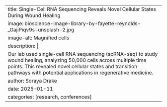 ---
title: Single-Cell RNA Sequencing Reveals Novel Cellular States During Wound Healing
image: bioscience-image-library-by-fayette-reynolds-_GajiPiqv9s-unsplash-2.jpg
image-alt: Magnified cells
description: |
  Our lab used single-cell RNA sequencing (scRNA-seq) to study wound healing, analyzing 50,000 cells across multiple time points. This revealed novel cellular states and transition pathways with potential applications in regenerative medicine.
author: Soraya Drake
date: 2025-01-11
categories: [research, conferences]
---